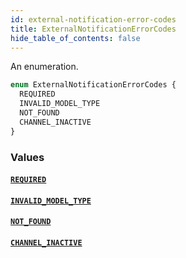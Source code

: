```yaml
---
id: external-notification-error-codes
title: ExternalNotificationErrorCodes
hide_table_of_contents: false
---
```


An enumeration.

```graphql
enum ExternalNotificationErrorCodes {
  REQUIRED
  INVALID_MODEL_TYPE
  NOT_FOUND
  CHANNEL_INACTIVE
}
```

### Values

#### [`REQUIRED`](#)

#### [`INVALID_MODEL_TYPE`](#)

#### [`NOT_FOUND`](#)

#### [`CHANNEL_INACTIVE`](#)
